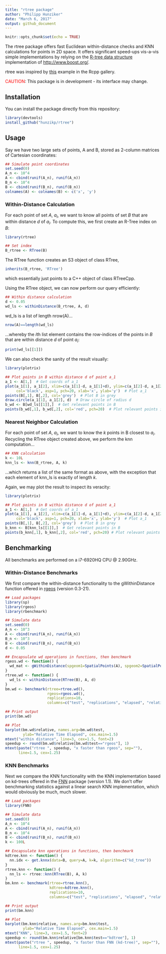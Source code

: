 ```yaml
---
title: "rtree package"
author: "Philipp Hunziker"
date: "March 6, 2017"
output: github_document
---
```


```r
knitr::opts_chunk$set(echo = TRUE)
```

The rtree package offers fast Euclidean within-distance checks and KNN calculations for points in 2D space.
It offers significant speed-ups vis-a-vis simple implementations by relying on the [R-tree data structure](https://en.wikipedia.org/wiki/R-tree) implementation of <http://www.boost.org/>.

rtree was inspired by [this](http://gallery.rcpp.org/articles/Rtree-examples/) example in the Rcpp gallery.

<span style="color:red">CAUTION</span>: This package is in development - its interface may change.

## Installation

You can install the package directly from this repository:

```r
library(devtools)
install_github("hunzikp/rtree")
```


## Usage

Say we have two large sets of points, A and B, stored as 2-column matrices of Cartesian coordinates:
```r
## Simulate point coordinates
set.seed(0)
A_n <- 10^4
A <- cbind(runif(A_n), runif(A_n))
B_n <- 10^4
B <- cbind(runif(B_n), runif(B_n))
colnames(A) <- colnames(B) <- c('x', 'y')
```

### Within-Distance Calculation

For each point of set $A$, $a_i$, we want to know all points of set $B$ that are within distance $d$ of $a_i$.
To compute this, we first create an R-Tree index on $B$:
```r
library(rtree)

## Set index
B_rtree <- RTree(B)
```

The RTree function creates an S3 object of class RTree,
```r
inherits(B_rtree, 'RTree')
```
which essentially just points to a C++ object of class RTreeCpp.

Using the RTree object, we can now perform our query efficiently:
```r
## Within distance calculation
d <- 0.05
wd_ls <- withinDistance(B_rtree, A, d)
```
wd_ls is a list of length nrow(A)...
```r
nrow(A)==length(wd_ls)
```
...whereby the $i$th list element contains the row-indices of the points in $B$ that are within distance $d$ of point $a_i$:
```r
print(wd_ls[[1]])
```

We can also check the sanity of the result visually:
```r
library(plotrix)

## Plot points in B within distance d of point a_1
a_1 <- A[1,]  # Get coords of a_1
plot(a_1[1], a_1[2], xlim=c(a_1[1]-d, a_1[1]+d), ylim=c(a_1[2]-d, a_1[2]+d), 
     col='black', asp=1, pch=20, xlab='x', ylab='y')  # Plot a_1
points(B[,1], B[,2], col='grey')  # Plot B in grey
draw.circle(a_1[1], a_1[2], d)  # Draw circle of radius d
b_wd <- B[wd_ls[[1]],]  # Get relevant points in B
points(b_wd[,1], b_wd[,2], col='red', pch=20)  # Plot relevant points in red
```

### Nearest Neighbor Calculation

For each point of set $A$, $a_i$, we want to know the $k$ points in B closest to $a_i$.
Recycling the RTree object created above, we perform the knn computation...
```r
## KNN calculation
k <- 10L
knn_ls <- knn(B_rtree, A, k)
```
...which returns a list of the same format as above, with the exception that each element of knn_ls is exactly of length $k$.

Again, we may plot the result to inspect its veracity:
```r
library(plotrix)

## Plot points in B within distance d of point a_1
a_1 <- A[1,]  # Get coords of a_1
plot(a_1[1], a_1[2], xlim=c(a_1[1]-d, a_1[1]+d), ylim=c(a_1[2]-d, a_1[2]+d), 
     col='black', asp=1, pch=20, xlab='x', ylab='y')  # Plot a_1
points(B[,1], B[,2], col='grey')  # Plot B in grey
b_knn <- B[knn_ls[[1]],]  # Get relevant points in B
points(b_knn[,1], b_knn[,2], col='red', pch=20) # Plot relevant points in red
```

## Benchmarking

All benchmarks are performed on a i7-6920HQ CPU @ 2.90GHz.

### Within-Distance Benchmarks

We first compare the within-distance functionality to the gWithinDistance function offered in [rgeos](https://cran.r-project.org/package=rgeos) (version 0.3-21).
```r
## Load packages
library(sp)
library(rgeos)
library(rbenchmark)

## Simulate data
set.seed(0)
A_n <- 10^3
A <- cbind(runif(A_n), runif(A_n))
B_n <- 10^3
B <- cbind(runif(B_n), runif(B_n))
d <- 0.05

## Encapsulate wd operations in functions, then benchmark
rgeos.wd <- function() {
  wd_mat <- gWithinDistance(spgeom1=SpatialPoints(A), spgeom2=SpatialPoints(B), dist=d, byid=TRUE)
}
rtree.wd <- function() {
  wd_ls <- withinDistance(RTree(B), A, d)
}
bm.wd <- benchmark(rtree=rtree.wd(),
                   rgeos=rgeos.wd(),
                   replications=10,
                   columns=c("test", "replications", "elapsed", "relative"))

## Print output
print(bm.wd)

## Plot
barplot(bm.wd$relative, names.arg=bm.wd$test,
        ylab="Relative Time Elapsed", cex.main=1.5)
mtext("within distance", line=3, cex=1.5, font=2)
speedup <- round(bm.wd$relative[bm.wd$test=="rgeos"], 1)
mtext(paste("rtree ", speedup, "x faster than rgeos", sep=""), 
      line=1.5, cex=1.25)
```

### KNN Benchmarks

Next we compare the KNN functionality with the KNN implementation based on kd-trees offered in the [FNN](https://cran.r-project.org/package=FNN) package (version 1.1).
We don't offer benchmarking statistics against a linear search KNN implementation, which would obviously be much, much slower.
```r
## Load packages
library(FNN)

## Simulate data
set.seed(0)
A_n <- 10^4
A <- cbind(runif(A_n), runif(A_n))
B_n <- 10^4
B <- cbind(runif(B_n), runif(B_n))
k <- 100L

## Encapsulate knn operations in functions, then benchmark
kdtree.knn <- function() {
  nn.idx <- get.knnx(data=B, query=A, k=k, algorithm=c("kd_tree"))
}
rtree.knn <- function() {
  nn_ls <- rtree::knn(RTree(B), A, k)
}
bm.knn <- benchmark(rtree=rtree.knn(),
                    kdtree=kdtree.knn(),
                    replications=10,
                    columns=c("test", "replications", "elapsed", "relative"))

## Print output
print(bm.knn)

## Plot
barplot(bm.knn$relative, names.arg=bm.knn$test,
        ylab="Relative Time Elapsed", cex.main=1.5)
mtext("KNN", line=3, cex=1.5, font=2)
speedup <- round(bm.knn$relative[bm.knn$test=="kdtree"], 1)
mtext(paste("rtree ", speedup, "x faster than FNN (kd-tree)", sep=""), 
      line=1.5, cex=1.25)
```




